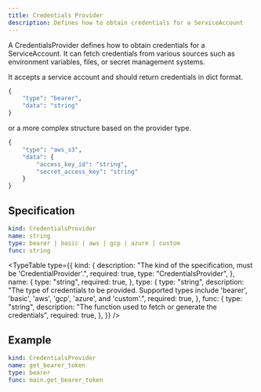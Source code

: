 ```yaml
---
title: Credentials Provider
description: Defines how to obtain credentials for a ServiceAccount
---
```


A CredentialsProvider defines how to obtain credentials for a ServiceAccount. It can fetch credentials from various sources such as environment variables, files, or secret management systems.

It accepts a service account and should return credentials in dict format.

```python
{
    "type": "bearer",
    "data": "string"
}
```

or a more complex structure based on the provider type.

```python
{
    "type": "aws_s3",
    "data": {
        "access_key_id": "string",
        "secret_access_key": "string"
    }
}
```

## Specification

```yaml
kind: CredentialsProvider
name: string
type: bearer | basic | aws | gcp | azure | custom
func: string
```


<TypeTable
  type={{
    kind: {
      description:
        "The kind of the specification, must be 'CredentialProvider'.",
      required: true,
      type: "CredentialsProvider",
    },
    name: {
      type: "string",
      required: true,
    },
    type: {
      type: "string",
      description:
        "The type of credentials to be provided. Supported types include 'bearer', 'basic', 'aws', 'gcp', 'azure', and 'custom'.",
      required: true,
    },
    func: {
      type: "string",
      description: "The function used to fetch or generate the credentials",
      required: true,
    },
  }}
/>

## Example

```yaml title="credentials_provider_bearer.yaml"
kind: CredentialsProvider
name: get_bearer_token
type: bearer
func: main.get_bearer_token
```
